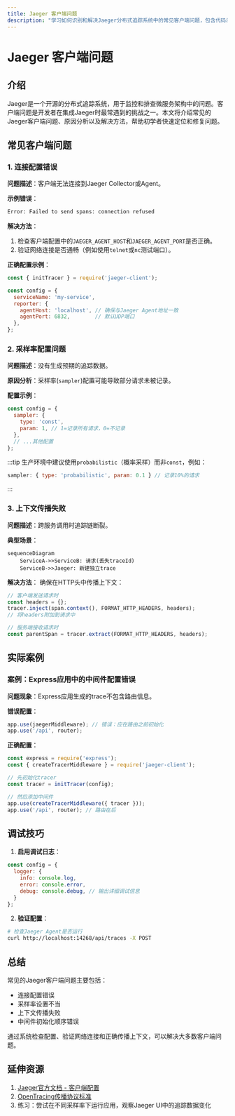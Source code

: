 ```yaml
---
title: Jaeger 客户端问题
description: "学习如何识别和解决Jaeger分布式追踪系统中的常见客户端问题，包含代码示例和实际案例。"
---
```


# Jaeger 客户端问题

## 介绍

Jaeger是一个开源的分布式追踪系统，用于监控和排查微服务架构中的问题。客户端问题是开发者在集成Jaeger时最常遇到的挑战之一。本文将介绍常见的Jaeger客户端问题、原因分析以及解决方法，帮助初学者快速定位和修复问题。

## 常见客户端问题

### 1. 连接配置错误

**问题描述**：客户端无法连接到Jaeger Collector或Agent。

**示例错误**：
```bash
Error: Failed to send spans: connection refused
```

**解决方法**：
1. 检查客户端配置中的`JAEGER_AGENT_HOST`和`JAEGER_AGENT_PORT`是否正确。
2. 验证网络连接是否通畅（例如使用`telnet`或`nc`测试端口）。

**正确配置示例**：
```javascript
const { initTracer } = require('jaeger-client');

const config = {
  serviceName: 'my-service',
  reporter: {
    agentHost: 'localhost', // 确保与Jaeger Agent地址一致
    agentPort: 6832,        // 默认UDP端口
  },
};
```

### 2. 采样率配置问题

**问题描述**：没有生成预期的追踪数据。

**原因分析**：采样率(`sampler`)配置可能导致部分请求未被记录。

**配置示例**：
```javascript
const config = {
  sampler: {
    type: 'const',
    param: 1, // 1=记录所有请求，0=不记录
  },
  // ...其他配置
};
```

:::tip
生产环境中建议使用`probabilistic`（概率采样）而非`const`，例如：
```javascript
sampler: { type: 'probabilistic', param: 0.1 } // 记录10%的请求
```
:::

### 3. 上下文传播失败

**问题描述**：跨服务调用时追踪链断裂。

**典型场景**：
```mermaid
sequenceDiagram
    ServiceA->>ServiceB: 请求(丢失traceId)
    ServiceB->>Jaeger: 新建独立trace
```

**解决方法**：
确保在HTTP头中传播上下文：
```javascript
// 客户端发送请求时
const headers = {};
tracer.inject(span.context(), FORMAT_HTTP_HEADERS, headers);
// 将headers附加到请求中

// 服务端接收请求时
const parentSpan = tracer.extract(FORMAT_HTTP_HEADERS, headers);
```

## 实际案例

### 案例：Express应用中的中间件配置错误

**问题现象**：Express应用生成的trace不包含路由信息。

**错误配置**：
```javascript
app.use(jaegerMiddleware); // 错误：应在路由之前初始化
app.use('/api', router);
```

**正确配置**：
```javascript
const express = require('express');
const { createTracerMiddleware } = require('jaeger-client');

// 先初始化tracer
const tracer = initTracer(config);

// 然后添加中间件
app.use(createTracerMiddleware({ tracer }));
app.use('/api', router); // 路由在后
```

## 调试技巧

1. **启用调试日志**：
```javascript
const config = {
  logger: {
    info: console.log,
    error: console.error,
    debug: console.debug, // 输出详细调试信息
  }
};
```

2. **验证配置**：
```bash
# 检查Jaeger Agent是否运行
curl http://localhost:14268/api/traces -X POST
```

## 总结

常见的Jaeger客户端问题主要包括：
- 连接配置错误
- 采样率设置不当
- 上下文传播失败
- 中间件初始化顺序错误

通过系统检查配置、验证网络连接和正确传播上下文，可以解决大多数客户端问题。

## 延伸资源

1. [Jaeger官方文档 - 客户端配置](https://www.jaegertracing.io/docs/latest/client-features/)
2. [OpenTracing传播协议标准](https://opentracing.io/docs/overview/inject-extract/)
3. 练习：尝试在不同采样率下运行应用，观察Jaeger UI中的追踪数据变化